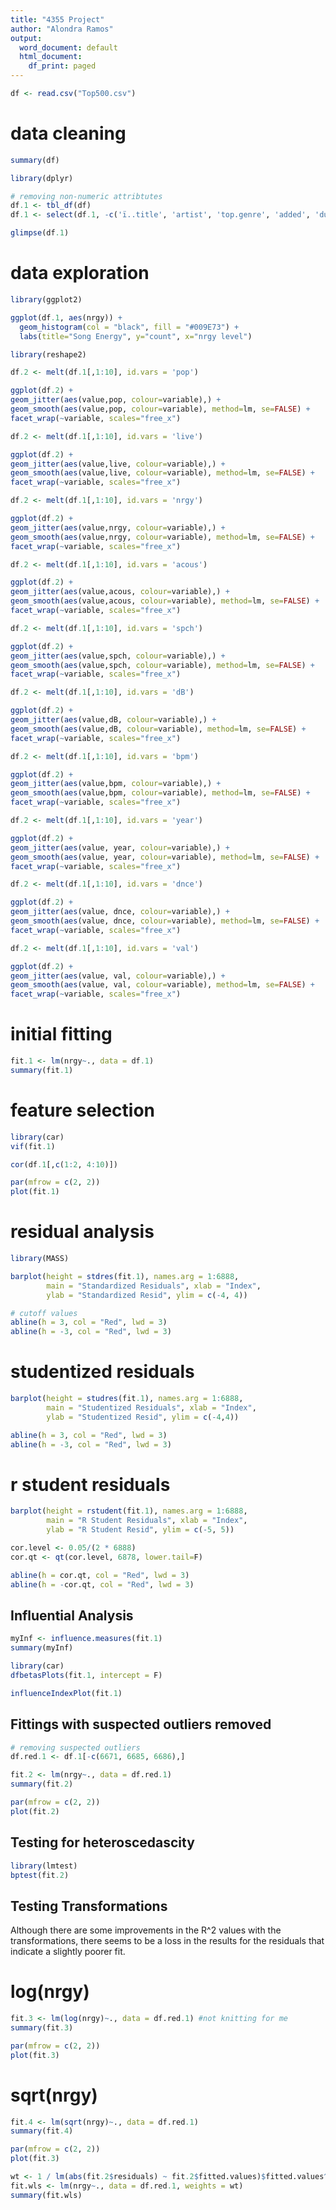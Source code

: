 ---
title: "4355 Project"
author: "Alondra Ramos"
output:
  word_document: default
  html_document:
    df_print: paged
---

```{r}
df <- read.csv("Top500.csv")
```

# data cleaning
```{r}
summary(df)

library(dplyr)

# removing non-numeric attribtutes
df.1 <- tbl_df(df)
df.1 <- select(df.1, -c('ï..title', 'artist', 'top.genre', 'added', 'dur'))
```
```{r}
glimpse(df.1)
```
# data exploration
```{r}
library(ggplot2)

ggplot(df.1, aes(nrgy)) +
  geom_histogram(col = "black", fill = "#009E73") +
  labs(title="Song Energy", y="count", x="nrgy level")

```
```{r}
library(reshape2)

df.2 <- melt(df.1[,1:10], id.vars = 'pop')

ggplot(df.2) +
geom_jitter(aes(value,pop, colour=variable),) +
geom_smooth(aes(value,pop, colour=variable), method=lm, se=FALSE) +
facet_wrap(~variable, scales="free_x")

df.2 <- melt(df.1[,1:10], id.vars = 'live')

ggplot(df.2) +
geom_jitter(aes(value,live, colour=variable),) +
geom_smooth(aes(value,live, colour=variable), method=lm, se=FALSE) +
facet_wrap(~variable, scales="free_x")

df.2 <- melt(df.1[,1:10], id.vars = 'nrgy')

ggplot(df.2) +
geom_jitter(aes(value,nrgy, colour=variable),) +
geom_smooth(aes(value,nrgy, colour=variable), method=lm, se=FALSE) +
facet_wrap(~variable, scales="free_x")

df.2 <- melt(df.1[,1:10], id.vars = 'acous')

ggplot(df.2) +
geom_jitter(aes(value,acous, colour=variable),) +
geom_smooth(aes(value,acous, colour=variable), method=lm, se=FALSE) +
facet_wrap(~variable, scales="free_x")

df.2 <- melt(df.1[,1:10], id.vars = 'spch')

ggplot(df.2) +
geom_jitter(aes(value,spch, colour=variable),) +
geom_smooth(aes(value,spch, colour=variable), method=lm, se=FALSE) +
facet_wrap(~variable, scales="free_x")

df.2 <- melt(df.1[,1:10], id.vars = 'dB')

ggplot(df.2) +
geom_jitter(aes(value,dB, colour=variable),) +
geom_smooth(aes(value,dB, colour=variable), method=lm, se=FALSE) +
facet_wrap(~variable, scales="free_x")

df.2 <- melt(df.1[,1:10], id.vars = 'bpm')

ggplot(df.2) +
geom_jitter(aes(value,bpm, colour=variable),) +
geom_smooth(aes(value,bpm, colour=variable), method=lm, se=FALSE) +
facet_wrap(~variable, scales="free_x")

df.2 <- melt(df.1[,1:10], id.vars = 'year')

ggplot(df.2) +
geom_jitter(aes(value, year, colour=variable),) +
geom_smooth(aes(value, year, colour=variable), method=lm, se=FALSE) +
facet_wrap(~variable, scales="free_x")

df.2 <- melt(df.1[,1:10], id.vars = 'dnce')

ggplot(df.2) +
geom_jitter(aes(value, dnce, colour=variable),) +
geom_smooth(aes(value, dnce, colour=variable), method=lm, se=FALSE) +
facet_wrap(~variable, scales="free_x")

df.2 <- melt(df.1[,1:10], id.vars = 'val')

ggplot(df.2) +
geom_jitter(aes(value, val, colour=variable),) +
geom_smooth(aes(value, val, colour=variable), method=lm, se=FALSE) +
facet_wrap(~variable, scales="free_x")
```



# initial fitting
```{r}
fit.1 <- lm(nrgy~., data = df.1)
summary(fit.1)

```

# feature selection
```{r}
library(car)
vif(fit.1)
```

```{r}
cor(df.1[,c(1:2, 4:10)])
```
```{r}
par(mfrow = c(2, 2))
plot(fit.1)
```
# residual analysis
```{r}
library(MASS)

barplot(height = stdres(fit.1), names.arg = 1:6888,
        main = "Standardized Residuals", xlab = "Index",
        ylab = "Standardized Resid", ylim = c(-4, 4))

# cutoff values
abline(h = 3, col = "Red", lwd = 3)
abline(h = -3, col = "Red", lwd = 3)
```
# studentized residuals
```{r}
barplot(height = studres(fit.1), names.arg = 1:6888,
        main = "Studentized Residuals", xlab = "Index",
        ylab = "Studentized Resid", ylim = c(-4,4))

abline(h = 3, col = "Red", lwd = 3)
abline(h = -3, col = "Red", lwd = 3)
```
# r student residuals
```{r}
barplot(height = rstudent(fit.1), names.arg = 1:6888,
        main = "R Student Residuals", xlab = "Index",
        ylab = "R Student Resid", ylim = c(-5, 5))

cor.level <- 0.05/(2 * 6888)
cor.qt <- qt(cor.level, 6878, lower.tail=F)

abline(h = cor.qt, col = "Red", lwd = 3)
abline(h = -cor.qt, col = "Red", lwd = 3)
```
## Influential Analysis
```{r}
myInf <- influence.measures(fit.1)
summary(myInf)
```
```{r}
library(car)
dfbetasPlots(fit.1, intercept = F)
```
```{r}
influenceIndexPlot(fit.1)
```
## Fittings with suspected outliers removed

```{r}
# removing suspected outliers
df.red.1 <- df.1[-c(6671, 6685, 6686),]

fit.2 <- lm(nrgy~., data = df.red.1)
summary(fit.2)
```
```{r}
par(mfrow = c(2, 2))
plot(fit.2)
```
##  Testing for heteroscedascity
```{r}
library(lmtest)
bptest(fit.2)

```


## Testing Transformations

Although there are some improvements in the R^2 values with the transformations, there seems to be a loss in the results for the residuals that indicate a slightly poorer fit.

# log(nrgy)

```{r}
fit.3 <- lm(log(nrgy)~., data = df.red.1) #not knitting for me
summary(fit.3)
```

```{r}
par(mfrow = c(2, 2))
plot(fit.3)
```
# sqrt(nrgy)
```{r}
fit.4 <- lm(sqrt(nrgy)~., data = df.red.1)
summary(fit.4)
```
```{r}
par(mfrow = c(2, 2))
plot(fit.3)
```
```{r}
wt <- 1 / lm(abs(fit.2$residuals) ~ fit.2$fitted.values)$fitted.values^2
fit.wls <- lm(nrgy~., data = df.red.1, weights = wt)
summary(fit.wls)
```


